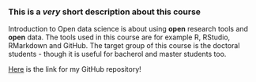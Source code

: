 
### This is a *very* short description about this course

Introduction to Open data science is about using **open** research tools and **open** data. The tools used in this course are for example R, RStudio, RMarkdown and GitHub. The target group of this course is the doctoral students - though it is useful for bacherol and master students too.

[Here](https://github.com/veeranen/IODS-project) is the link for my GitHub repository!
